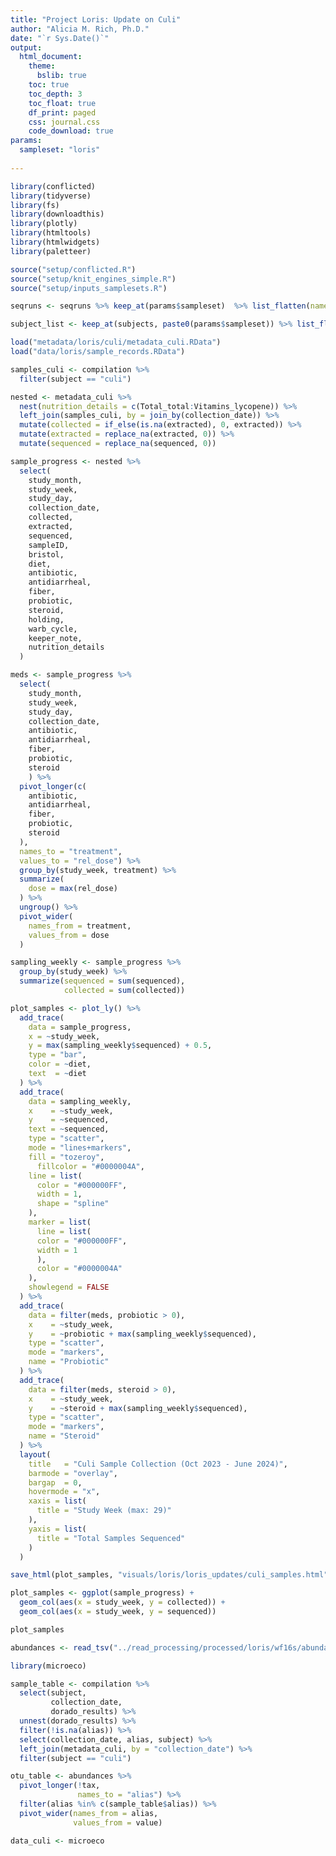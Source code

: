 ```yaml
---
title: "Project Loris: Update on Culi"
author: "Alicia M. Rich, Ph.D."
date: "`r Sys.Date()`"
output:
  html_document:
    theme:
      bslib: true
    toc: true
    toc_depth: 3
    toc_float: true
    df_print: paged
    css: journal.css
    code_download: true
params:
  sampleset: "loris"
  
---
```



```r
library(conflicted)
library(tidyverse)
library(fs)
library(downloadthis)
library(plotly)
library(htmltools)
library(htmlwidgets)
library(paletteer)

source("setup/conflicted.R")
source("setup/knit_engines_simple.R")
source("setup/inputs_samplesets.R")

seqruns <- seqruns %>% keep_at(params$sampleset)  %>% list_flatten(name_spec = "")

subject_list <- keep_at(subjects, paste0(params$sampleset)) %>% list_flatten(name_spec = "{inner}")

load("metadata/loris/culi/metadata_culi.RData")
load("data/loris/sample_records.RData")
```

```r
samples_culi <- compilation %>%
  filter(subject == "culi")
```


```r
nested <- metadata_culi %>%
  nest(nutrition_details = c(Total_total:Vitamins_lycopene)) %>%
  left_join(samples_culi, by = join_by(collection_date)) %>%
  mutate(collected = if_else(is.na(extracted), 0, extracted)) %>%
  mutate(extracted = replace_na(extracted, 0)) %>%
  mutate(sequenced = replace_na(sequenced, 0))
```


```r
sample_progress <- nested %>%
  select(
    study_month,
    study_week,
    study_day,
    collection_date,
    collected,
    extracted,
    sequenced,
    sampleID,
    bristol,
    diet,
    antibiotic,
    antidiarrheal,
    fiber,
    probiotic,
    steroid,
    holding,
    warb_cycle,
    keeper_note,
    nutrition_details
  )
```

```r
meds <- sample_progress %>%
  select(
    study_month,
    study_week,
    study_day,
    collection_date,
    antibiotic,
    antidiarrheal,
    fiber,
    probiotic,
    steroid
    ) %>%
  pivot_longer(c(
    antibiotic,
    antidiarrheal,
    fiber,
    probiotic,
    steroid
  ),
  names_to = "treatment",
  values_to = "rel_dose") %>%
  group_by(study_week, treatment) %>%
  summarize(
    dose = max(rel_dose)
  ) %>%
  ungroup() %>%
  pivot_wider(
    names_from = treatment,
    values_from = dose
  )
```


```r
sampling_weekly <- sample_progress %>%
  group_by(study_week) %>%
  summarize(sequenced = sum(sequenced),
            collected = sum(collected))
```

```r
plot_samples <- plot_ly() %>%
  add_trace(
    data = sample_progress,
    x = ~study_week,
    y = max(sampling_weekly$sequenced) + 0.5,
    type = "bar",
    color = ~diet,
    text  = ~diet
  ) %>%
  add_trace(
    data = sampling_weekly,
    x    = ~study_week,
    y    = ~sequenced,
    text = ~sequenced,
    type = "scatter",
    mode = "lines+markers",
    fill = "tozeroy",
      fillcolor = "#0000004A",
    line = list(
      color = "#000000FF",
      width = 1,
      shape = "spline"
    ),
    marker = list(
      line = list(
      color = "#000000FF",
      width = 1
      ),
      color = "#0000004A"
    ),
    showlegend = FALSE
  ) %>%
  add_trace(
    data = filter(meds, probiotic > 0),
    x    = ~study_week,
    y    = ~probiotic + max(sampling_weekly$sequenced),
    type = "scatter",
    mode = "markers",
    name = "Probiotic"
  ) %>%
  add_trace(
    data = filter(meds, steroid > 0),
    x    = ~study_week,
    y    = ~steroid + max(sampling_weekly$sequenced),
    type = "scatter",
    mode = "markers",
    name = "Steroid"
  ) %>%
  layout(
    title   = "Culi Sample Collection (Oct 2023 - June 2024)",
    barmode = "overlay",
    bargap  = 0,
    hovermode = "x",
    xaxis = list(
      title = "Study Week (max: 29)"
    ),
    yaxis = list(
      title = "Total Samples Sequenced"
    )
  )

save_html(plot_samples, "visuals/loris/loris_updates/culi_samples.html")
```


```r
plot_samples <- ggplot(sample_progress) +
  geom_col(aes(x = study_week, y = collected)) +
  geom_col(aes(x = study_week, y = sequenced))

plot_samples
```
```r
abundances <- read_tsv("../read_processing/processed/loris/wf16s/abundance_table_genus.tsv")
```

```r
library(microeco)
```

```r
sample_table <- compilation %>%
  select(subject,
         collection_date,
         dorado_results) %>%
  unnest(dorado_results) %>%
  filter(!is.na(alias)) %>%
  select(collection_date, alias, subject) %>%
  left_join(metadata_culi, by = "collection_date") %>%
  filter(subject == "culi")
```


```r
otu_table <- abundances %>%
  pivot_longer(!tax,
               names_to = "alias") %>%
  filter(alias %in% c(sample_table$alias)) %>%
  pivot_wider(names_from = alias,
              values_from = value)
```

```r
data_culi <- microeco
```



